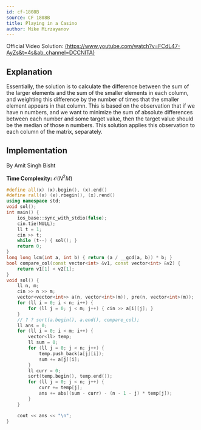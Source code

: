 ```yaml
---
id: cf-1808B
source: CF 1808B
title: Playing in a Casino
author: Mike Mirzayanov
---
```


Official Video Solution: [(https://www.youtube.com/watch?v=FCdL47-AyZs&t=4s&ab_channel=DCCNITA)]()

## Explanation


Essentially, the solution is to calculate the difference between the sum of the larger elements and the sum of the smaller
elements in each column, and weighting this difference by the number of times that the smaller element appears in that column.
This is based on the observation that if we have n numbers, and we want to minimize the sum of absolute differences between
each number and some target value, then the target value should be the median of those n numbers. This solution applies this
observation to each column of the matrix, separately.

## Implementation

By Amit Singh Bisht

**Time Complexity:** $\mathcal{O}(N^2 M)$

<Youtube id="lR2clYk3B6g" />

<Spoiler title="Video Solution Code">


<LanguageSection>
<CPPSection>

```cpp
#define all(x) (x).begin(), (x).end()
#define rall(x) (x).rbegin(), (x).rend()
using namespace std;
void sol();
int main() {
	ios_base::sync_with_stdio(false);
	cin.tie(NULL);
	ll t = 1;
	cin >> t;
	while (t--) { sol(); }
	return 0;
}
long long lcm(int a, int b) { return (a / __gcd(a, b)) * b; }
bool compare_col(const vector<int> &v1, const vector<int> &v2) {
	return v1[1] < v2[1];
}
void sol() {
	ll n, m;
	cin >> n >> m;
	vector<vector<int>> a(n, vector<int>(m)), pre(n, vector<int>(m));
	for (ll i = 0; i < n; i++) {
		for (ll j = 0; j < m; j++) { cin >> a[i][j]; }
	}
	// ? ? sort(a.begin(), a.end(), compare_col);
	ll ans = 0;
	for (ll i = 0; i < m; i++) {
		vector<ll> temp;
		ll sum = 0;
		for (ll j = 0; j < n; j++) {
			temp.push_back(a[j][i]);
			sum += a[j][i];
		}
		ll curr = 0;
		sort(temp.begin(), temp.end());
		for (ll j = 0; j < n; j++) {
			curr += temp[j];
			ans += abs((sum - curr) - (n - 1 - j) * temp[j]);
		}
	}

	cout << ans << "\n";
}
```
</CPPSection>

